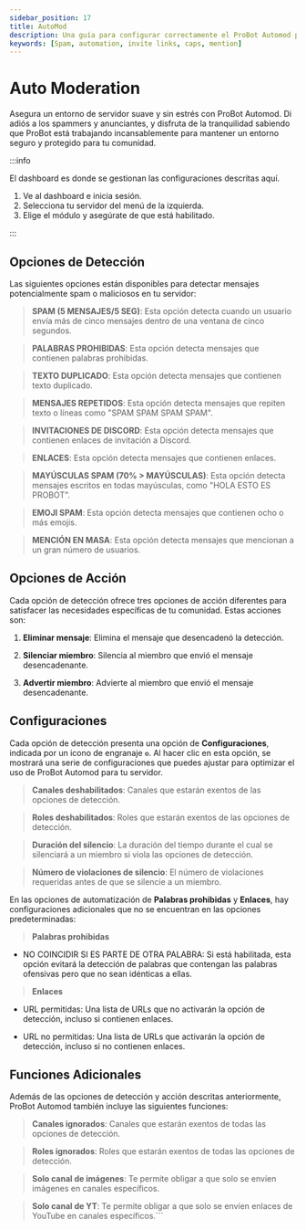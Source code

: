 ```yaml
---
sidebar_position: 17
title: AutoMod
description: Una guía para configurar correctamente el ProBot Automod para su servidor.
keywords: [Spam, automation, invite links, caps, mention]
---
```


# Auto Moderation

Asegura un entorno de servidor suave y sin estrés con ProBot Automod. Di adiós a los spammers y anunciantes, y disfruta de la tranquilidad sabiendo que ProBot está trabajando incansablemente para mantener un entorno seguro y protegido para tu comunidad.

:::info

El dashboard es donde se gestionan las configuraciones descritas aquí.

1. Ve al dashboard e inicia sesión.
2. Selecciona tu servidor del menú de la izquierda.
3. Elige el módulo y asegúrate de que está habilitado.

:::

## Opciones de Detección

Las siguientes opciones están disponibles para detectar mensajes potencialmente spam o maliciosos en tu servidor:

> **SPAM (5 MENSAJES/5 SEG)**: Esta opción detecta cuando un usuario envía más de cinco mensajes dentro de una ventana de cinco segundos.

> **PALABRAS PROHIBIDAS**: Esta opción detecta mensajes que contienen palabras prohibidas.

> **TEXTO DUPLICADO**: Esta opción detecta mensajes que contienen texto duplicado.

> **MENSAJES REPETIDOS**: Esta opción detecta mensajes que repiten texto o líneas como "SPAM SPAM SPAM SPAM".

> **INVITACIONES DE DISCORD**: Esta opción detecta mensajes que contienen enlaces de invitación a Discord.

> **ENLACES**: Esta opción detecta mensajes que contienen enlaces.

> **MAYÚSCULAS SPAM (70% > MAYÚSCULAS)**: Esta opción detecta mensajes escritos en todas mayúsculas, como "HOLA ESTO ES PROBOT".

> **EMOJI SPAM**: Esta opción detecta mensajes que contienen ocho o más emojis.

> **MENCIÓN EN MASA**: Esta opción detecta mensajes que mencionan a un gran número de usuarios.

## Opciones de Acción

Cada opción de detección ofrece tres opciones de acción diferentes para satisfacer las necesidades específicas de tu comunidad. Estas acciones son:

1. **Eliminar mensaje**: Elimina el mensaje que desencadenó la detección.

2. **Silenciar miembro**: Silencia al miembro que envió el mensaje desencadenante.

3. **Advertir miembro**: Advierte al miembro que envió el mensaje desencadenante.

## Configuraciones

Cada opción de detección presenta una opción de **Configuraciones**, indicada por un icono de engranaje `⚙️`. Al hacer clic en esta opción, se mostrará una serie de configuraciones que puedes ajustar para optimizar el uso de ProBot Automod para tu servidor.

> **Canales deshabilitados**: Canales que estarán exentos de las opciones de detección.

> **Roles deshabilitados**: Roles que estarán exentos de las opciones de detección.

> **Duración del silencio**: La duración del tiempo durante el cual se silenciará a un miembro si viola las opciones de detección.

> **Número de violaciones de silencio**: El número de violaciones requeridas antes de que se silencie a un miembro.

En las opciones de automatización de **Palabras prohibidas** y **Enlaces**, hay configuraciones adicionales que no se encuentran en las opciones predeterminadas:

> **Palabras prohibidas**

- NO COINCIDIR SI ES PARTE DE OTRA PALABRA: Si está habilitada, esta opción evitará la detección de palabras que contengan las palabras ofensivas pero que no sean idénticas a ellas.

> **Enlaces**

- URL permitidas: Una lista de URLs que no activarán la opción de detección, incluso si contienen enlaces.

- URL no permitidas: Una lista de URLs que activarán la opción de detección, incluso si no contienen enlaces.

## Funciones Adicionales

Además de las opciones de detección y acción descritas anteriormente, ProBot Automod también incluye las siguientes funciones:

> **Canales ignorados**: Canales que estarán exentos de todas las opciones de detección.

> **Roles ignorados**: Roles que estarán exentos de todas las opciones de detección.

> **Solo canal de imágenes**: Te permite obligar a que solo se envíen imágenes en canales específicos.

> **Solo canal de YT**: Te permite obligar a que solo se envíen enlaces de YouTube en canales específicos.```
